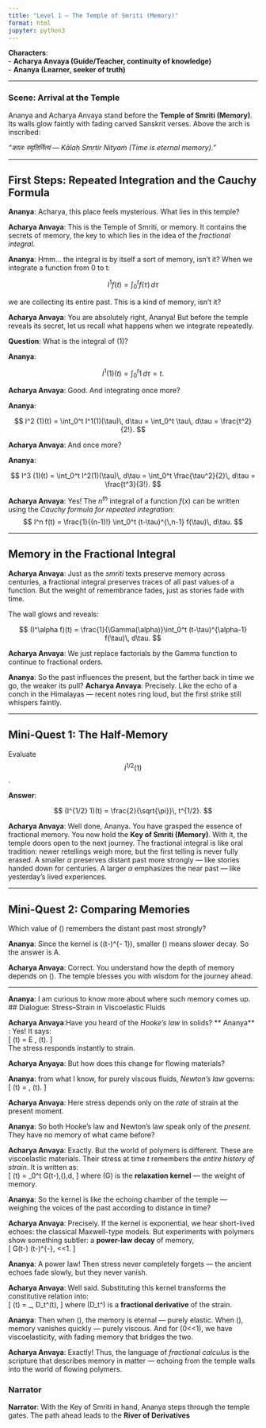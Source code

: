 ```yaml
---
title: "Level 1 – The Temple of Smriti (Memory)"
format: html
jupyter: python3
---
```


**Characters**:  
- **Acharya Anvaya (Guide/Teacher, continuity of knowledge)**  
- **Ananya (Learner, seeker of truth)**

---

### Scene: Arrival at the Temple

Ananya and Acharya Anvaya stand before the **Temple of Smriti (Memory)**. Its walls glow faintly with fading carved Sanskrit verses. Above the arch is inscribed:  

*"कालः स्मृतिर्नित्यं — Kālaḥ Smṛtir Nityaṁ (Time is eternal memory)."*

---

## First Steps: Repeated Integration and the Cauchy Formula

**Ananya**: Acharya, this place feels mysterious. What lies in this temple?

**Acharya Anvaya**: This is the Temple of Smriti, or memory. It contains the secrets of memory, the key to which lies in the idea of the *fractional integral*.

**Ananya**: Hmm… the integral is by itself a sort of memory, isn’t it? When we integrate a function from 0 to t:  

$$
I^1 f(t) = \int_{0}^{t} f(\tau)\, d\tau
$$

we are collecting its entire past. This is a kind of memory, isn’t it?

**Acharya Anvaya**: You are absolutely right, Ananya! But before the temple reveals its secret, let us recall what happens when we integrate repeatedly.

**Question**: What is the integral of \(1\)?  

**Ananya**:  

$$
I^1 (1)(t) = \int_0^t 1\, d\tau = t.
$$ 

**Acharya Anvaya**: Good. And integrating once more?
 

**Ananya**:  

$$
I^2 (1)(t) = \int_0^t I^1(1)(\tau)\, d\tau = \int_0^t \tau\, d\tau = \frac{t^2}{2!}.
$$

**Acharya Anvaya**: And once more?

**Ananya**:  

$$
I^3 (1)(t) = \int_0^t I^2(1)(\tau)\, d\tau = \int_0^t \frac{\tau^2}{2}\, d\tau = \frac{t^3}{3!}.
$$

**Acharya Anvaya**: Yes! The $n^{th}$ integral of a function $f(x)$ can be written using the *Cauchy formula for repeated integration*:  
$$
I^n f(t) = \frac{1}{(n-1)!} \int_0^t (t-\tau)^{\,n-1} f(\tau)\, d\tau.
$$

---

## Memory in the Fractional Integral

**Acharya Anvaya**: Just as the *smriti* texts preserve memory across centuries, a fractional integral preserves traces of all past values of a function. But the weight of remembrance fades, just as stories fade with time.


The wall glows and reveals:  

$$
(I^\alpha f)(t) = \frac{1}{\Gamma(\alpha)}\int_0^t (t-\tau)^{\alpha-1} f(\tau)\, d\tau.
$$

**Acharya Anvaya**: We just replace factorials by the Gamma function to continue to fractional orders.

**Ananya**: So the past influences the present, but the farther back in time we go, the weaker its pull?
**Acharya Anvaya**: Precisely. Like the echo of a conch in the Himalayas — recent notes ring loud, but the first strike still whispers faintly.

---

## Mini-Quest 1: The Half-Memory

Evaluate $$I^{1/2} (1)$$.  

**Answer**:  

$$
(I^{1/2} 1)(t) = \frac{2}{\sqrt{\pi}}\, t^{1/2}.
$$

**Acharya Anvaya**: Well done, Ananya. You have grasped the essence of fractional memory. You now hold the **Key of Smriti (Memory)**. With it, the temple doors open to the next journey.
The fractional integral is like oral tradition: newer retellings weigh more, but the first telling is never fully erased.
A smaller $\alpha$ preserves distant past more strongly — like stories handed down for centuries. 
A larger $\alpha$ emphasizes the near past — like yesterday’s lived experiences.

---

## Mini-Quest 2: Comparing Memories

Which value of \(\alpha\) remembers the distant past most strongly?  

\begin{itemize}
  \item Choice A: \(\alpha = 0.2\)  
  \item Choice B: \(\alpha = 0.5\)  
  \item Choice C: \(\alpha = 0.9\)  
\end{itemize}

**Ananya**: Since the kernel is \((t-\tau)^{\alpha - 1}\), smaller \(\alpha\) means slower decay. So the answer is A.

**Acharya Anvaya**: Correct. You understand how the depth of memory depends on \(\alpha\). The temple blesses you with wisdom for the journey ahead.

---
**Ananya**: I am curious to know more about where such memory comes up.
## Dialogue: Stress–Strain in Viscoelastic Fluids

**Acharya Anvaya**:Have you heard of the *Hooke’s law* in solids?
** Ananya** : Yes! It says:  
\[
\sigma(t) = E \, \varepsilon(t).
\]  
The stress responds instantly to strain.

**Acharya Anyaya**:  But how does this change for flowing materials?

**Ananya**: from what I know, for purely viscous fluids, *Newton’s law* governs:  
\[
\sigma(t) = \eta \, \frac{d\varepsilon}{dt}(t).
\]  

**Acharya Anvaya**: Here stress depends only on the *rate* of strain at the present moment.

**Ananya**: So both Hooke’s law and Newton’s law speak only of the *present*. They have no memory of what came before?

**Acharya Anvaya**: Exactly. But the world of polymers is different. These are viscoelastic materials. Their stress at time $t$ remembers the *entire history of strain*. It is written as:  
\[
\sigma(t) = \int_0^t G(t-\tau)\,\frac{d\varepsilon}{d\tau}(\tau)\,d\tau,
\]
where \(G\) is the **relaxation kernel** — the weight of memory.

**Ananya**: So the kernel is like the echoing chamber of the temple — weighing the voices of the past according to distance in time?

**Acharya Anvaya**: Precisely. If the kernel is exponential, we hear short-lived echoes: the classical Maxwell-type models. But experiments with polymers show something subtler: a **power-law decay** of memory,  
\[
G(t-\tau) \sim (t-\tau)^{-\alpha}, \quad 0<\alpha<1.
\]

**Ananya**: A power law! Then stress never completely forgets — the ancient echoes fade slowly, but they never vanish.

**Acharya Anvaya**: Well said. Substituting this kernel transforms the constitutive relation into:  
\[
\sigma(t) = \eta_\alpha \, D_t^\alpha \varepsilon(t),
\]
where \(D_t^\alpha\) is a **fractional derivative** of the strain.

**Ananya**: Then when \(\alpha=0\), the memory is eternal — purely elastic. When \(\alpha=1\), memory vanishes quickly — purely viscous. And for \(0<\alpha<1\), we have viscoelasticity, with fading memory that bridges the two.

**Acharya Anvaya**: Exactly! Thus, the language of *fractional calculus* is the scripture that describes memory in matter — echoing from the temple walls into the world of flowing polymers.

### Narrator

**Narrator**: With the Key of Smriti in hand, Ananya steps through the temple gates. The path ahead leads to the **River of Derivatives**
